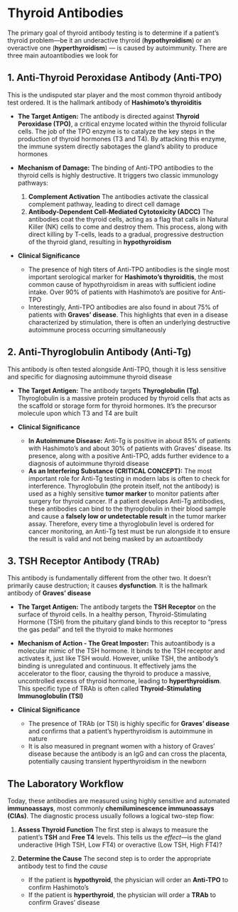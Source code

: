 # Thyroid Antibodies {-}

The primary goal of thyroid antibody testing is to determine if a patient's thyroid problem—be it an underactive thyroid (**hypothyroidism**) or an overactive one (**hyperthyroidism**) — is caused by autoimmunity. There are three main autoantibodies we look for

## **1. Anti-Thyroid Peroxidase Antibody (Anti-TPO)** {-}

This is the undisputed star player and the most common thyroid antibody test ordered. It is the hallmark antibody of **Hashimoto's thyroiditis**

*   **The Target Antigen:** The antibody is directed against **Thyroid Peroxidase (TPO)**, a critical enzyme located within the thyroid follicular cells. The job of the TPO enzyme is to catalyze the key steps in the production of thyroid hormones (T3 and T4). By attacking this enzyme, the immune system directly sabotages the gland's ability to produce hormones

*   **Mechanism of Damage:** The binding of Anti-TPO antibodies to the thyroid cells is highly destructive. It triggers two classic immunology pathways:
    1.  **Complement Activation** The antibodies activate the classical complement pathway, leading to direct cell damage
    2.  **Antibody-Dependent Cell-Mediated Cytotoxicity (ADCC)** The antibodies coat the thyroid cells, acting as a flag that calls in Natural Killer (NK) cells to come and destroy them. This process, along with direct killing by T-cells, leads to a gradual, progressive destruction of the thyroid gland, resulting in **hypothyroidism**

*   **Clinical Significance**
    *   The presence of high titers of Anti-TPO antibodies is the single most important serological marker for **Hashimoto's thyroiditis**, the most common cause of hypothyroidism in areas with sufficient iodine intake. Over 90% of patients with Hashimoto's are positive for Anti-TPO
    *   Interestingly, Anti-TPO antibodies are also found in about 75% of patients with **Graves' disease**. This highlights that even in a disease characterized by stimulation, there is often an underlying destructive autoimmune process occurring simultaneously

## **2. Anti-Thyroglobulin Antibody (Anti-Tg)** {-}

This antibody is often tested alongside Anti-TPO, though it is less sensitive and specific for diagnosing autoimmune thyroid disease

*   **The Target Antigen:** The antibody targets **Thyroglobulin (Tg)**. Thyroglobulin is a massive protein produced by thyroid cells that acts as the scaffold or storage form for thyroid hormones. It's the precursor molecule upon which T3 and T4 are built

*   **Clinical Significance**
    *   **In Autoimmune Disease:** Anti-Tg is positive in about 85% of patients with Hashimoto's and about 30% of patients with Graves' disease. Its presence, along with a positive Anti-TPO, adds further evidence to a diagnosis of autoimmune thyroid disease
    *   **As an Interfering Substance (CRITICAL CONCEPT):** The most important role for Anti-Tg testing in modern labs is often to check for interference. Thyroglobulin (the protein itself, not the antibody) is used as a highly sensitive **tumor marker** to monitor patients after surgery for thyroid cancer. If a patient develops Anti-Tg antibodies, these antibodies can bind to the thyroglobulin in their blood sample and cause a **falsely low or undetectable result** in the tumor marker assay. Therefore, every time a thyroglobulin level is ordered for cancer monitoring, an Anti-Tg test must be run alongside it to ensure the result is valid and not being masked by an autoantibody

## **3. TSH Receptor Antibody (TRAb)** {-}

This antibody is fundamentally different from the other two. It doesn't primarily cause destruction; it causes **dysfunction**. It is the hallmark antibody of **Graves' disease**

*   **The Target Antigen:** The antibody targets the **TSH Receptor** on the surface of thyroid cells. In a healthy person, Thyroid-Stimulating Hormone (TSH) from the pituitary gland binds to this receptor to "press the gas pedal" and tell the thyroid to make hormones

*   **Mechanism of Action - The Great Imposter:** This autoantibody is a molecular mimic of the TSH hormone. It binds to the TSH receptor and activates it, just like TSH would. However, unlike TSH, the antibody's binding is unregulated and continuous. It effectively jams the accelerator to the floor, causing the thyroid to produce a massive, uncontrolled excess of thyroid hormone, leading to **hyperthyroidism**. This specific type of TRAb is often called **Thyroid-Stimulating Immunoglobulin (TSI)**

*   **Clinical Significance**
    *   The presence of TRAb (or TSI) is highly specific for **Graves' disease** and confirms that a patient's hyperthyroidism is autoimmune in nature
    *   It is also measured in pregnant women with a history of Graves' disease because the antibody is an IgG and can cross the placenta, potentially causing transient hyperthyroidism in the newborn

## **The Laboratory Workflow** {-}

Today, these antibodies are measured using highly sensitive and automated **immunoassays**, most commonly **chemiluminescence immunoassays (CIAs)**. The diagnostic process usually follows a logical two-step flow:

1.  **Assess Thyroid Function** The first step is always to measure the patient's **TSH** and **Free T4** levels. This tells us the *effect*—is the gland underactive (High TSH, Low FT4) or overactive (Low TSH, High FT4)?

2.  **Determine the Cause** The second step is to order the appropriate antibody test to find the *cause*
    *   If the patient is **hypothyroid**, the physician will order an **Anti-TPO** to confirm Hashimoto's
    *   If the patient is **hyperthyroid**, the physician will order a **TRAb** to confirm Graves' disease
